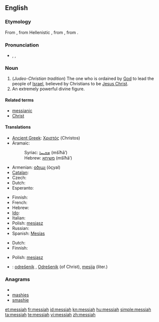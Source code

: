 {{also|Messiah}}
==English==

===Etymology===
From {{etyl|la}} {{term|Messias}}, from Hellenistic {{etyl|grc}} {{term|Μεσσίας|sc=polytonic}}, from {{etyl|arc}} {{term||tr=měšīḥā}}, from {{etyl|he}} {{term|משיח||anointed|tr=mashiach|sc=Hebr}}.{{attention|arc}}

===Pronunciation===
* {{enPR|mə-sī'ə}}, {{IPA|/məˈsaɪ.ə/}}, {{SAMPA|/m@"saI@/}}

===Noun===
{{en-noun}}

# (''Judeo-Christian tradition'')  The one who is ordained by [[God]] to lead the people of [[Israel]], believed by Christians to be [[Jesus Christ]].
# An extremely powerful divine figure.

====Related terms====
* [[messianic]]
* [[Christ]]

====Translations====
{{trans-top|ordained to lead the people of Israel}}
* [[Ancient Greek]]: [[Χριστός]] (Christos) {{m}}
* Aramaic:
*: Syriac: [[ܡܫܝܚܐ]] (mšīħā’) {{m}}
*: Hebrew: [[משיחא]] (mšīħā’) {{m}}
* Armenian: [[օծյալ]] (òçyal)
* [[Catalan]]: {{t|ca|messies|m}}
* Czech: {{t-|cs|mesiáš|m}}
* Dutch: {{t+|nl|Messias|m}}
* Esperanto: {{t-|eo|mesio|xs=Esperanto}}
{{trans-mid}}
* Finnish: {{t-|fi|messias}}
* French: {{t+|fr|messie|m}}
* Hebrew: {{t-|he|משיח|m|tr=mashíakh}}
* [[Ido]]: {{t-|io|mesio|xs=Ido}}
* Italian: {{t+|it|messia|m}}
* Polish: [[mesjasz]] {{m}}
* Russian: {{t+|ru|мессия|m}}
* Spanish: [[Mesías]] {{m}}
{{trans-bottom}}

{{trans-top|an extremely powerful divine figure}}
* Dutch: {{t-|nl|messias|m}}
* Finnish: {{t-|fi|messias}}
{{trans-mid}}
* Polish: [[mesjasz]] {{m}}
{{trans-bottom}}

{{checktrans-top}}
* {{ttbc|Slovene}}: [[odrešenik]] {{m}}, [[Odrešenik]] {{m}} (of Christ), [[mesija]] {{m}} (liter.)
{{checktrans-bottom}}

===Anagrams===
* {{alphagram|aehimss}}
* [[mashies#English|mashies]]
* [[smashie#English|smashie]]

[[et:messiah]]
[[fr:messiah]]
[[id:messiah]]
[[kn:messiah]]
[[hu:messiah]]
[[simple:messiah]]
[[ta:messiah]]
[[te:messiah]]
[[vi:messiah]]
[[zh:messiah]]